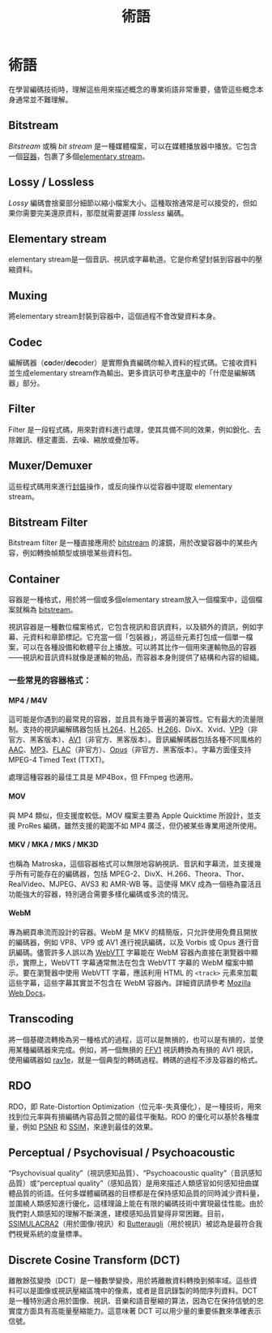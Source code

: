 ﻿---
title: 術語
sidebar_position: 2
---

# 術語
在學習編碼技術時，理解這些用來描述概念的專業術語非常重要，儘管這些概念本身通常並不難理解。

## Bitstream
*Bitstream* 或稱 *bit stream* 是一種媒體檔案，可以在媒體播放器中播放。它包含一個[容器](#container)，包裹了多個[elementary stream](#elementary-stream)。

## Lossy / Lossless
*Lossy* 編碼會捨棄部分細節以縮小檔案大小。這種取捨通常是可以接受的，但如果你需要完美還原資料，那麼就需要選擇 *lossless* 編碼。

## Elementary stream
elementary stream是一個音訊、視訊或字幕軌道。它是你希望封裝到容器中的壓縮資料。

## Muxing
將elementary stream封裝到容器中，這個過程不會改變資料本身。

## Codec
編解碼器（**co**der/**dec**oder）是實際負責編碼你輸入資料的程式碼。它接收資料並生成elementary stream作為輸出。更多資訊可參考[序章](./prologue.mdx#what-is-a-codec)中的「什麼是編解碼器」部分。

## Filter
Filter 是一段程式碼，用來對資料進行處理，使其具備不同的效果，例如銳化、去除雜訊、穩定畫面、去噪、縮放或疊加等。

## Muxer/Demuxer
這些程式碼用來進行[封裝](#muxing)操作，或反向操作以從容器中提取 elementary stream。


## Bitstream Filter

Bitstream filter 是一種直接應用於 [bitstream](#bitstream) 的濾鏡，用於改變容器中的某些內容，例如轉換幀類型或損壞某些資料包。

## Container

容器是一種格式，用於將一個或多個elementary stream放入一個檔案中，這個檔案就稱為 [bitstream](#bitstream)。

視訊容器是一種數位檔案格式，它包含視訊和音訊資料，以及額外的資訊，例如字幕、元資料和章節標記。它充當一個「包裝器」，將這些元素打包成一個單一檔案，可以在各種設備和軟體平台上播放。可以將其比作一個用來運輸物品的容器——視訊和音訊資料就像是運輸的物品，而容器本身則提供了結構和內容的組織。

### 一些常見的容器格式：

#### MP4 / M4V

這可能是你遇到的最常見的容器，並且具有幾乎普遍的兼容性。它有最大的流量限制。支持的視訊編解碼器包括 [H.264](../video/AVC.mdx)、[H.265](../video/HEVC.mdx)、[H.266](../video/VVC.mdx)、DivX、Xvid、[VP9](../video/VP9.mdx)（非官方、黑客版本）、[AV1](../video/AV1.mdx)（非官方、黑客版本）。音訊編解碼器包括各種不同風格的 [AAC](../audio/AAC.mdx)、[MP3](../audio/MP3.mdx)、[FLAC](../audio/FLAC.mdx)（非官方）、[Opus](../audio/Opus.mdx)（非官方、黑客版本）。字幕方面僅支持 MPEG-4 Timed Text (TTXT)。

處理這種容器的最佳工具是 MP4Box，但 FFmpeg 也適用。


#### MOV

與 MP4 類似，但支援度較低。MOV 檔案主要為 Apple Quicktime 所設計，並支援 ProRes 編碼，雖然支援的範圍不如 MP4 廣泛，但仍被某些專業用途所使用。

#### MKV / MKA / MKS / MK3D

也稱為 Matroska，這個容器格式可以無限地容納視訊、音訊和字幕流，並支援幾乎所有可能存在的編碼器，包括 MPEG-2、DivX、H.266、Theora、Thor、RealVideo、MJPEG、AVS3 和 AMR-WB 等。這使得 MKV 成為一個極為靈活且功能強大的容器，特別適合需要多樣化編碼或多流的情況。

#### WebM

專為網頁串流而設計的容器。WebM 是 MKV 的精簡版，只允許使用免費且開放的編碼器，例如 VP8、VP9 或 AV1 進行視訊編碼，以及 Vorbis 或 Opus 進行音訊編碼。儘管許多人誤以為 [WebVTT](../subtitles/webvtt.mdx) 字幕能在 WebM 容器內直接在瀏覽器中顯示，實際上，WebVTT 字幕通常無法在包含 WebVTT 字幕的 WebM 檔案中顯示。要在瀏覽器中使用 WebVTT 字幕，應該利用 HTML 的 `<track>` 元素來加載這些字幕，這些字幕其實並不包含在 WebM 容器內。詳細資訊請參考 [Mozilla Web Docs](https://developer.mozilla.org/en-US/docs/Web/Media/Audio_and_video_delivery/Adding_captions_and_subtitles_to_HTML5_video)。

## Transcoding

將一個基礎流轉換為另一種格式的過程，這可以是無損的，也可以是有損的，並使用某種編碼器來完成。例如，將一個無損的 [FFV1](../video/FFV1.mdx) 視訊轉換為有損的 AV1 視訊，使用編碼器如 [rav1e](../encoders/rav1e.mdx)，就是一個典型的轉碼過程。轉碼的過程不涉及容器的格式。

## RDO

RDO，即 Rate-Distortion Optimization（位元率-失真優化），是一種技術，用來找到位元率與有損編碼內容品質之間的最佳平衡點。RDO 的優化可以基於各種度量，例如 [PSNR](../metrics/PSNR.mdx) 和 [SSIM](../metrics/SSIM.mdx)，來達到最佳的效果。

## Perceptual / Psychovisual / Psychoacoustic

“Psychovisual quality”（視訊感知品質）、“Psychoacoustic quality”（音訊感知品質）或“perceptual quality”（感知品質）是用來描述人類感官如何感知扭曲媒體品質的術語。任何多媒體編碼器的目標都是在保持感知品質的同時減少資料量，並圍繞人類感知進行優化，這樣理論上能在有限的編碼技術中實現最佳性能。由於我們對人類感知的理解不斷演進，建模感知品質變得非常困難。目前，[SSIMULACRA2](../metrics/SSIMULACRA2.mdx)（用於圖像/視訊）和 [Butteraugli](../metrics/butteraugli.mdx)（用於視訊）被認為是最符合我們視覺系統的度量標準。

## Discrete Cosine Transform (DCT)

離散餘弦變換（DCT）是一種數學變換，用於將離散資料轉換到頻率域。這些資料可以是圖像或視訊壓縮區塊中的像素，或者是音訊錄製的時間序列資料。DCT 是一種特別適合用於圖像、視訊、音樂和語音壓縮的算法，因為它在保持信號的忠實度方面具有高能量壓縮能力。這意味著 DCT 可以用少量的重要係數來準確表示信號。